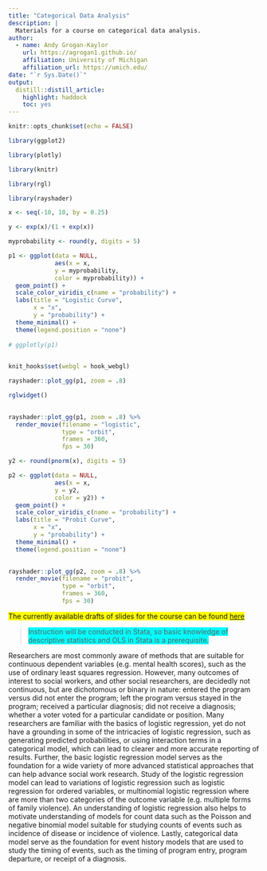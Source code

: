 ```yaml
---
title: "Categorical Data Analysis"
description: |
  Materials for a course on categorical data analysis.
author:
  - name: Andy Grogan-Kaylor 
    url: https://agrogan1.github.io/
    affiliation: University of Michigan
    affiliation_url: https://umich.edu/
date: "`r Sys.Date()`"
output:
  distill::distill_article:
    highlight: haddock
    toc: yes
---
```


```r

knitr::opts_chunk$set(echo = FALSE)

```

```r

library(ggplot2)

library(plotly)

library(knitr)

library(rgl)

library(rayshader)

```


```r

x <- seq(-10, 10, by = 0.25)

y <- exp(x)/(1 + exp(x))

myprobability <- round(y, digits = 5)

p1 <- ggplot(data = NULL,
             aes(x = x,
             y = myprobability,
             color = myprobability)) + 
  geom_point() +
  scale_color_viridis_c(name = "probability") +
  labs(title = "Logistic Curve",
       x = "x",
       y = "probability") +
  theme_minimal() + 
  theme(legend.position = "none")
  
# ggplotly(p1)
  
```


```r

knit_hooks$set(webgl = hook_webgl)

rayshader::plot_gg(p1, zoom = .8) 

rglwidget()
 
```

```r

rayshader::plot_gg(p1, zoom = .8) %>%
  render_movie(filename = "logistic",
               type = "orbit",
               frames = 360,
               fps = 30)

```

```r

y2 <- round(pnorm(x), digits = 5)

p2 <- ggplot(data = NULL,
             aes(x = x,
             y = y2,
             color = y2)) + 
  geom_point() +
  scale_color_viridis_c(name = "probability") +
  labs(title = "Probit Curve",
       x = "x",
       y = "probability") +
  theme_minimal() + 
  theme(legend.position = "none")
  
```

```r

rayshader::plot_gg(p2, zoom = .8) %>%
  render_movie(filename = "probit",
               type = "orbit",
               frames = 360,
               fps = 30)

```

<aside>
<span style="background-color:#FFFF00">The currently available drafts of slides for the course can be found [here](https://agrogan1.github.io/newstuff/categorical/README.html)</span>
</aside>

> <span style="background-color:cyan">Instruction will be conducted in Stata, so basic knowledge of descriptive statistics and OLS in Stata is a prerequisite.</span>

Researchers are most commonly aware of methods that are suitable for continuous dependent variables (e.g. mental health scores), such as the use of ordinary least squares regression. However, many outcomes of interest to social workers, and other social researchers, are decidedly not continuous, but are dichotomous or binary in nature: entered the program versus did not enter the program; left the program versus stayed in the program; received a particular diagnosis; did not receive a diagnosis; whether a voter voted for a particular candidate or position. Many researchers are familiar with the basics of logistic regression, yet do not have a grounding in some of the intricacies of logistic regression, such as generating predicted probabilities, or using interaction terms in a categorical model, which can lead to clearer and more accurate reporting of results. Further, the basic logistic regression model serves as the foundation for a wide variety of more advanced statistical approaches that can help advance social work research. Study of the logistic regression model can lead to variations of logistic regression such as logistic regression for ordered variables, or multinomial logistic regression where are more than two categories of the outcome variable (e.g. multiple forms of family violence). An understanding of logistic regression also helps to motivate understanding of models for count data such as the Poisson and negative binomial model suitable for studying counts of events such as incidence of disease or incidence of violence. Lastly, categorical data model serve as the foundation for event history models that are used to study the timing of events, such as the timing of program entry, program departure, or receipt of a diagnosis.















